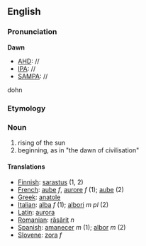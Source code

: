 ==English==

===Pronunciation===
'''Dawn'''
*[[AHD]]: //
*[[IPA]]: //
*[[SAMPA]]: //
dohn

===Etymology===

===Noun===
#rising of the sun
#beginning, as in "the dawn of civilisation"

====Translations====
*[[Finnish]]: [[sarastus]] (1, 2)
*[[French]]: [[aube]] ''f'', [[aurore]] ''f'' (1); [[aube]] (2)
*[[Greek]]: [[anatole]]
*[[Italian]]: [[alba]] ''f'' (1); [[albori]] ''m pl'' (2)
*[[Latin]]: [[aurora]]
*[[Romanian]]: [[răsărit]] ''n''
*[[Spanish]]: [[amanecer]] ''m'' (1); [[albor]] ''m'' (2)
*[[Slovene]]: [[zora]] ''f''